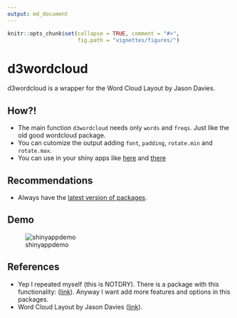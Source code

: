 ```yaml
---
output: md_document
---
```


<!-- README.md is generated from README.Rmd. Please edit that file -->

```r
knitr::opts_chunk$set(collapse = TRUE, comment = "#>",
                      fig.path = "vignettes/figures/")
```

# d3wordcloud

d3wordcloud is a wrapper for the Word Cloud Layout by Jason Davies.

## How?!

 - The main function `d3wordcloud` needs only `words` and `freqs`. Just like the old good wordcloud package.
 - You can cutomize the output adding `font`, `padding`, `rotate.min` and `rotate.max`.
 - You can use in your shiny apps like [here](http://r-shiny-apps.jkunst.com/d3wordcloud/) and [there](kangurostore.info)


## Recommendations

 - Always have the [latest version of packages](https://github.com/ramnathv/htmlwidgets/issues/100).
 
## Demo

![shinyappdemo](extras/d2wordcloud_demo.gif)

## References
 - Yep I repeated myself (this is NOTDRY). There is a package with this functionality:  ([link](https://github.com/adymimos/rWordCloud)). Anyway I want add more features and options in this packages. 
 - Word Cloud Layout by Jason Davies ([link](http://www.jasondavies.com/wordcloud)).
